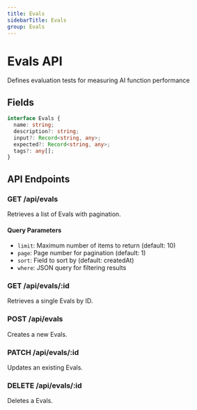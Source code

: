 ```yaml
---
title: Evals
sidebarTitle: Evals
group: Evals
---
```



# Evals API

Defines evaluation tests for measuring AI function performance




## Fields

```typescript
interface Evals {
  name: string;
  description?: string;
  input?: Record<string, any>;
  expected?: Record<string, any>;
  tags?: any[];
}
```




## API Endpoints

### GET /api/evals
Retrieves a list of Evals with pagination.

#### Query Parameters
- `limit`: Maximum number of items to return (default: 10)
- `page`: Page number for pagination (default: 1)
- `sort`: Field to sort by (default: createdAt)
- `where`: JSON query for filtering results

### GET /api/evals/:id
Retrieves a single Evals by ID.

### POST /api/evals
Creates a new Evals.

### PATCH /api/evals/:id
Updates an existing Evals.

### DELETE /api/evals/:id
Deletes a Evals.

